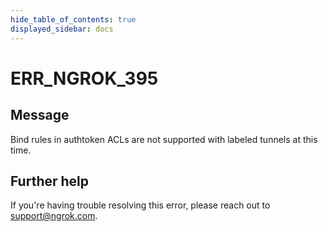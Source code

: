 ```yaml
---
hide_table_of_contents: true
displayed_sidebar: docs
---
```



# ERR_NGROK_395

## Message

Bind rules in authtoken ACLs are not supported with labeled tunnels at this time.

<ErrorDetails error="err_ngrok_395" />

## Further help

If you're having trouble resolving this error, please reach out to [support@ngrok.com](mailto:support@ngrok.com?subject=Help%20with%20ERR_NGROK_395).
